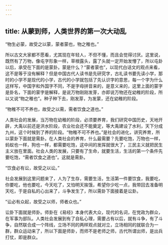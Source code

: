 ```yaml
---
---
---
```

title: 从蒙到师，人类世界的第一次大动乱
---




“物生必蒙，故受之以蒙，蒙者蒙也，物之稚也。”

所以古文大家都不愿看，尤其现在年轻人，不但不懂，而且会觉得讨厌。这里说，既然有了万物，像屯字形象一样，草根露头，露了头就一定开始发懵了，所以屯卦以后，承受在下面的是蒙卦。蒙是什么？“蒙者蒙也”，以现代白话文的观点来看，这不是等于没有解释？但是中国古代人读书是先研究字，古礼读书要先读小学，那时的小学不是现代的小学，古代的小学就包括了先认识字的意思，每一个字为什么这样写，中国字和外国字不同，不是字母拼音来的，是意义来的，这里上面的蒙字是卦名，下面的蒙字是解释，是说万物刚刚发芽，亦即说万物还在幼稚的阶段，所以又说“物之稚也”。种子种下去，刚发芽，为发蒙，还在幼稚的阶段。

“物稚不可不养也，故受之以需，需者饮食之道也。”

人类社会的发展，当万物在幼稚的阶段，必须要养育，我们研究中国历史，天地开辟，大禹以前还是洪水阶段，农业社会还不能奠定，等大禹建设了水利，天下分成九州，这个时候到了养的阶段。“物稚不可不养也。”是社会的进化，讲究养育，所以蒙卦下面就是需卦。在人类社会的养育，什么最需要？先要吃饱，万物也一样，蚂蚁也一样，狗也一样，都需要吃饱，这中间的发挥就很大了，三民主义就把民生主义放在里面。社会人类的发展，只要有了生命，就要生活，生活的第一个条件先要吃饱，“需者饮食之道也”。这就是需卦。

“饮食必有讼，故受之以讼。”

社会发展到这里问题来了，人为了生存，需要生活，生活第一件要饮食，我要吃，你要吃，他也要吃，今天吃了，又怕明天挨饿，希望你少吃一点，我带回去准备明天吃，于是自私的心出来了，斗争发生了，所以需卦下面接着是讼卦。

“讼必有众起，故受之以师，师者众也。”

讼卦下面就是师卦。师卦在《易经》本身代表大众，现代的名词，在党政为群众，在军事为部队。人类社会发展到有了自私心理，需要占有以后，就有斗争，有了斗争，自然联合成一个阵线，立场不同的两样观点就对立，立场相同的就联合为一群，群众运动来了，所以下面是师卦，而师不是老师之师，古代所谓出师，是出兵打仗，即是群众。